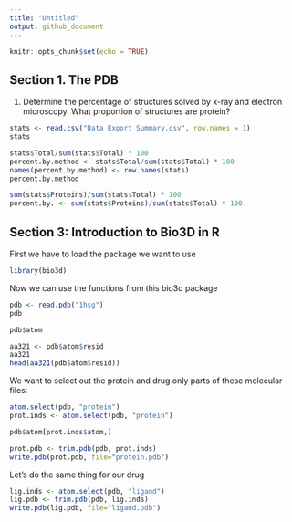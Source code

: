 ```yaml
---
title: "Untitled"
output: github_document
---
```


```r
knitr::opts_chunk$set(echo = TRUE)
```

## Section 1. The PDB

1. Determine the percentage of structures solved by x-ray and electron microscopy. What proportion of structures are protein?

```r
stats <- read.csv("Data Export Summary.csv", row.names = 1)
stats
```

```r
stats$Total/sum(stats$Total) * 100
percent.by.method <- stats$Total/sum(stats$Total) * 100
names(percent.by.method) <- row.names(stats)
percent.by.method
```

```r
sum(stats$Proteins)/sum(stats$Total) * 100
percent.by. <- sum(stats$Proteins)/sum(stats$Total) * 100
```

## Section 3: Introduction to Bio3D in R

First we have to load the package we want to use
```r
library(bio3d)
```

Now we can use the functions from this bio3d package
```r
pdb <- read.pdb("1hsg")
pdb
```

```r
pdb$atom
```

```r
aa321 <- pdb$atom$resid
aa321
head(aa321(pdb$atom$resid))
```

We want to select out the protein and drug only parts of these molecular files:
```r
atom.select(pdb, "protein")
prot.inds <- atom.select(pdb, "protein")
```

```r
pdb$atom[prot.inds$atom,]
```

```r
prot.pdb <- trim.pdb(pdb, prot.inds)
write.pdb(prot.pdb, file="protein.pdb")
```

Let's do the same thing for our drug
```r
lig.inds <- atom.select(pdb, "ligand")
lig.pdb <- trim.pdb(pdb, lig.inds)
write.pdb(lig.pdb, file="ligand.pdb")
```

